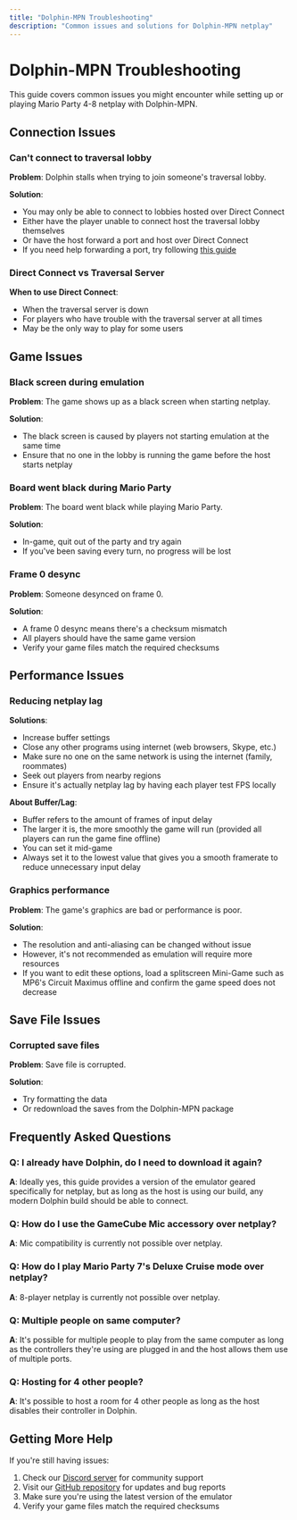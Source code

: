 ```yaml
---
title: "Dolphin-MPN Troubleshooting"
description: "Common issues and solutions for Dolphin-MPN netplay"
---
```


# Dolphin-MPN Troubleshooting

This guide covers common issues you might encounter while setting up or playing Mario Party 4-8 netplay with Dolphin-MPN.

## Connection Issues

### Can't connect to traversal lobby

**Problem**: Dolphin stalls when trying to join someone's traversal lobby.

**Solution**: 
- You may only be able to connect to lobbies hosted over Direct Connect
- Either have the player unable to connect host the traversal lobby themselves
- Or have the host forward a port and host over Direct Connect
- If you need help forwarding a port, try following [this guide](https://portforward.com/)

### Direct Connect vs Traversal Server

**When to use Direct Connect**:
- When the traversal server is down
- For players who have trouble with the traversal server at all times
- May be the only way to play for some users

## Game Issues

### Black screen during emulation

**Problem**: The game shows up as a black screen when starting netplay.

**Solution**: 
- The black screen is caused by players not starting emulation at the same time
- Ensure that no one in the lobby is running the game before the host starts netplay

### Board went black during Mario Party

**Problem**: The board went black while playing Mario Party.

**Solution**: 
- In-game, quit out of the party and try again
- If you've been saving every turn, no progress will be lost

### Frame 0 desync

**Problem**: Someone desynced on frame 0.

**Solution**: 
- A frame 0 desync means there's a checksum mismatch
- All players should have the same game version
- Verify your game files match the required checksums

## Performance Issues

### Reducing netplay lag

**Solutions**:
- Increase buffer settings
- Close any other programs using internet (web browsers, Skype, etc.)
- Make sure no one on the same network is using the internet (family, roommates)
- Seek out players from nearby regions
- Ensure it's actually netplay lag by having each player test FPS locally

**About Buffer/Lag**:
- Buffer refers to the amount of frames of input delay
- The larger it is, the more smoothly the game will run (provided all players can run the game fine offline)
- You can set it mid-game
- Always set it to the lowest value that gives you a smooth framerate to reduce unnecessary input delay

### Graphics performance

**Problem**: The game's graphics are bad or performance is poor.

**Solution**:
- The resolution and anti-aliasing can be changed without issue
- However, it's not recommended as emulation will require more resources
- If you want to edit these options, load a splitscreen Mini-Game such as MP6's Circuit Maximus offline and confirm the game speed does not decrease

## Save File Issues

### Corrupted save files

**Problem**: Save file is corrupted.

**Solution**:
- Try formatting the data
- Or redownload the saves from the Dolphin-MPN package

## Frequently Asked Questions

### Q: I already have Dolphin, do I need to download it again?

**A**: Ideally yes, this guide provides a version of the emulator geared specifically for netplay, but as long as the host is using our build, any modern Dolphin build should be able to connect.

### Q: How do I use the GameCube Mic accessory over netplay?

**A**: Mic compatibility is currently not possible over netplay.

### Q: How do I play Mario Party 7's Deluxe Cruise mode over netplay?

**A**: 8-player netplay is currently not possible over netplay.

### Q: Multiple people on same computer?

**A**: It's possible for multiple people to play from the same computer as long as the controllers they're using are plugged in and the host allows them use of multiple ports.

### Q: Hosting for 4 other people?

**A**: It's possible to host a room for 4 other people as long as the host disables their controller in Dolphin.

## Getting More Help

If you're still having issues:

1. Check our [Discord server](https://discord.gg/marioparty) for community support
2. Visit our [GitHub repository](https://github.com/MarioPartyNetplay) for updates and bug reports
3. Make sure you're using the latest version of the emulator
4. Verify your game files match the required checksums
